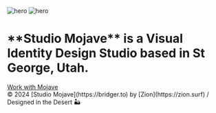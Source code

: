 

<div className="fade-in not-prose flex gap-6 items-center justify-between">
  <Image src="./icon.svg" alt="hero" width={48} height={57.39} />
  <Image src="./word.svg" alt="hero" width={144} height={24} />
</div>

<div className="fade-in text-center grid gap-6 text-lg max-w-xl m-auto my-24 md:my-32">
  <h1 className="not-prose">
    <Balancer>
      **Studio Mojave** is a Visual Identity Design Studio based in St George,
      Utah.
    </Balancer>
  </h1>
  <a className="text-base" href="https://tally.so/r/wa0zP9">
    Work with Mojave
  </a>
</div>

<Portfolio />

<div className="text-center text-sm max-w-xl m-auto mt-24 md:mt-32 not-prose">
  © 2024 [Studio Mojave](https://bridger.to) by [Zion](https://zion.surf) /
  Designed in the Desert 🏜️
</div>
